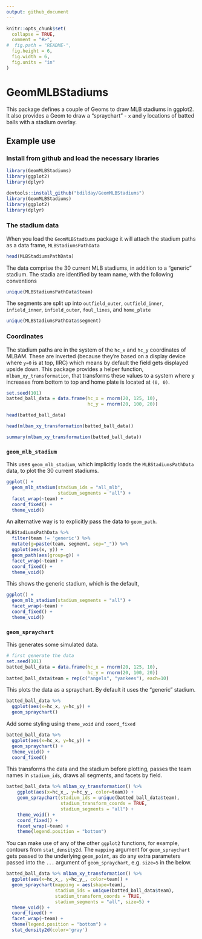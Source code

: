 ```yaml
---
output: github_document
---
```


<!-- README.md is generated from README.Rmd. Please edit that file -->

```r
knitr::opts_chunk$set(
  collapse = TRUE,
  comment = "#>",
#  fig.path = "README-",
  fig.height = 6,
  fig.width = 6,
  fig.units = "in"
)
```


# GeomMLBStadiums

This package defines a couple of Geoms to draw MLB stadiums in ggplot2. It also provides a Geom to draw a "spraychart" - `x` and `y` locations of batted balls with a stadium overlay. 

## Example use

### Install from github and load the necessary libraries

``` r
library(GeomMLBStadiums)
library(ggplot2)
library(dplyr)
```

``` r
devtools::install_github("bdilday/GeomMLBStadiums")
library(GeomMLBStadiums)
library(ggplot2)
library(dplyr)
```

### The stadium data

When you load the `GeomMLBStadiums` package it will attach the stadium paths as a data frame, `MLBStadiumsPathData`

``` r
head(MLBStadiumsPathData)
```

The data comprise the 30 current MLB stadiums, in addition to a "generic" stadium. The stadia are identified by team name, with the following conventions

``` r
unique(MLBStadiumsPathData$team)
```

The segments are split up into `outfield_outer`, `outfield_inner`, `infield_inner`, `infield_outer`, `foul_lines`, and `home_plate`

``` r
unique(MLBStadiumsPathData$segment)
```

### Coordinates

The stadium paths are in the system of the `hc_x` and `hc_y` coordinates of MLBAM. These are inverted (because they're based on a display device where `y=0` is at top, IIRC) which means by default the field gets displayed upside down. This package provides a helper function, `mlbam_xy_transformation`, that transforms these values to a system where y increases from bottom to top and home plate is located at `(0, 0)`.

``` r
set.seed(101)
batted_ball_data = data.frame(hc_x = rnorm(20, 125, 10), 
                              hc_y = rnorm(20, 100, 20))

head(batted_ball_data)

head(mlbam_xy_transformation(batted_ball_data))

summary(mlbam_xy_transformation(batted_ball_data))

```

### `geom_mlb_stadium`

This uses `geom_mlb_stadium`, which implicitly loads the `MLBStadiumsPathData` data, to plot the 30 current stadiums.

``` r
ggplot() + 
  geom_mlb_stadium(stadium_ids = "all_mlb", 
                   stadium_segments = "all") + 
  facet_wrap(~team) + 
  coord_fixed() + 
  theme_void()
```

An alternative way is to explicitly pass the data to `geom_path`.

``` r
MLBStadiumsPathData %>% 
  filter(team != 'generic') %>% 
  mutate(g=paste(team, segment, sep="_")) %>% 
  ggplot(aes(x, y)) + 
  geom_path(aes(group=g)) + 
  facet_wrap(~team) + 
  coord_fixed() + 
  theme_void()
```

This shows the generic stadium, which is the default,

``` r
ggplot() + 
  geom_mlb_stadium(stadium_segments = "all") + 
  facet_wrap(~team) + 
  coord_fixed() + 
  theme_void()
```

### `geom_spraychart`

This generates some simulated data.

``` r
# first generate the data
set.seed(101)
batted_ball_data = data.frame(hc_x = rnorm(20, 125, 10),
                              hc_y = rnorm(20, 100, 20))
batted_ball_data$team = rep(c("angels", "yankees"), each=10)
```

This plots the data as a spraychart. By default it uses the "generic" stadium.

``` r
batted_ball_data %>% 
  ggplot(aes(x=hc_x, y=hc_y)) + 
  geom_spraychart() 
```

Add some styling using `theme_void` and `coord_fixed`

``` r
batted_ball_data %>% 
  ggplot(aes(x=hc_x, y=hc_y)) + 
  geom_spraychart() + 
  theme_void() + 
  coord_fixed()
```

This transforms the data and the stadium before plotting, passes the team names in `stadium_ids`, draws all segments, and facets by field.

``` r
batted_ball_data %>% mlbam_xy_transformation() %>%  
    ggplot(aes(x=hc_x_, y=hc_y_, color=team)) + 
    geom_spraychart(stadium_ids = unique(batted_ball_data$team),
                    stadium_transform_coords = TRUE, 
                    stadium_segments = "all") + 
    theme_void() + 
    coord_fixed() + 
    facet_wrap(~team) + 
    theme(legend.position = "bottom")
```

You can make use of any of the other `ggplot2` functions, for example, contours from `stat_density2d`. The `mapping` argument for `geom_spraychart` gets passed to the underlying `geom_point`, as do any extra parameters passed into the `...` argument of `geom_spraychart`, e.g. `size=5` in the below.

``` r
batted_ball_data %>% mlbam_xy_transformation() %>%  
  ggplot(aes(x=hc_x_, y=hc_y_, color=team)) + 
  geom_spraychart(mapping = aes(shape=team), 
                  stadium_ids = unique(batted_ball_data$team),
                  stadium_transform_coords = TRUE, 
                  stadium_segments = "all", size=5) + 
  theme_void() + 
  coord_fixed() + 
  facet_wrap(~team) + 
  theme(legend.position = "bottom") + 
  stat_density2d(color='gray')
```


